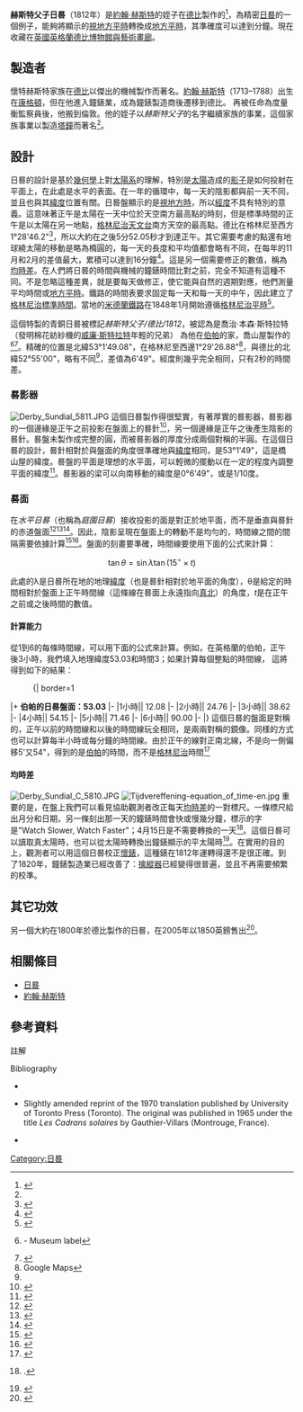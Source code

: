 {{Infobox artifact
| name          =赫斯特父子日晷<br>Whitehurst & Son Sundial
| image         = [[Image:Derby_Sundial_5809.JPG|220px]]
| image_caption = 在德比博物館的日晷
| material      = 青銅
| size          = 
| writing       =
| created       = 1812年
| discovered    = 
| location      = [[英國|英國]][[英格蘭|英格蘭]][[德比博物館與藝術畫廊|德比博物館]]
| id            = 
| registration  = 
}}

'''赫斯特父子日晷'''（1812年）是[[約翰·赫斯特|約翰·赫斯特]]的姪子在[[德比|德比]]製作的<ref name="Glover599">{{cite book | last=Glover | first=Stephen | title=History of the County of Derby | editor=Noble, Thomas | publisher=Stephen Glover | location=Derby | year=1929 | pages=599 | url=http://books.google.com/books?id=nqNCAAAAYAAJ&pg=PA599&lpg=PA599&dq=Derby+Whitehurst&source=bl&ots=JCVIe8A9JA&sig=EEvx6XdgaQMDv0ReR2D2V8q55eI&hl=en&ei=u3yoTe_SOYGy8QO77JCnBg&sa=X&oi=book_result&ct=result&resnum=3&ved=0CCcQ6AEwAjgU#v=onepage&q=Derby%20Whitehurst&f=false | accessdate=2011-06-01 | archive-date=2014-07-09 | archive-url=https://web.archive.org/web/20140709032659/http://books.google.com/books?id=nqNCAAAAYAAJ&pg=PA599&lpg=PA599&dq=Derby+Whitehurst&source=bl&ots=JCVIe8A9JA&sig=EEvx6XdgaQMDv0ReR2D2V8q55eI&hl=en&ei=u3yoTe_SOYGy8QO77JCnBg&sa=X&oi=book_result&ct=result&resnum=3&ved=0CCcQ6AEwAjgU#v=onepage&q=Derby%20Whitehurst&f=false | dead-url=no }}</ref>，為精密[[日晷|日晷]]的一個例子，能夠將顯示的[[太陽日#視太陽日|視地方平時]]轉換成[[地方平時|地方平時]]，其準確度可以達到分鐘。現在收藏在[[英國|英國]][[英格蘭|英格蘭]][[德比博物館與藝術畫廊|德比博物館與藝術畫廊]]。

== 製造者 ==
懷特赫斯特家族在[[德比|德比]]以傑出的機械製作而著名。[[約翰·赫斯特|約翰·赫斯特]]（1713–1788）出生在[[康格頓|康格頓]]，但在他進入鐘錶業，成為鐘錶製造商後遷移到德比。 再被任命為度量衡監察員後，他搬到倫敦。他的姪子以''赫斯特父子''的名字繼續家族的事業，這個家族事業以製造[[塔鐘|塔鐘]]而著名<ref name="Glover599"/>。

== 設計 ==
日晷的設計是基於[[幾何學|幾何學]]上對[[太陽系|太陽系]]的理解，特別是[[太陽|太陽]]造成的[[影|影子]]是如何投射在平面上，在此處是水平的表面。在一年的循環中，每一天的陰影都與前一天不同，並且也與其[[緯度|緯度]]位置有關。日晷盤顯示的是[[太陽日|視地方時]]，所以[[經度|經度]]不具有特別的意義。這意味著正午是太陽在一天中位於天空南方最高點的時刻，但是標準時間的正午是以太陽在另一地點，[[格林尼治皇家天文台|格林尼治天文台]]南方天空的最高點。德比在格林尼至西方 1°28'46.2"<ref name="timeanddate">{{Cite web | url=http://www.timeanddate.com/worldclock/city.html?n=1325 | title=Current local time in Derby | publisher=timeanddate.com | accessdate=2011-06-01 | archive-date=2014-01-23 | archive-url=https://web.archive.org/web/20140123103642/http://www.timeanddate.com/worldclock/city.html?n=1325 | dead-url=no }}</ref>，所以大約在之後5分52.05秒才到達正午。其它需要考慮的點還有地球繞太陽的移動是略為橢圓的，每一天的長度和平均值都會略有不同，在每年的11月和2月的差值最大，累積可以達到16分鐘<ref>{{Harvnb|Waugh|1973|pp=8,9,10,31}}</ref>。這是另一個需要修正的數值，稱為[[均時差|均時差]]。在人們將日晷的時間與機械的鐘錶時間比對之前，完全不知道有這種不同。不是忽略這種差異，就是要每天做修正，使它能與自然的週期對應，他們測量平均時間或[[地方平時|地方平時]]。鐵路的時間表要求固定每一天和每一天的中午，因此建立了[[格林尼治標準時間|格林尼治標準時間]]。當地的[[米德蘭鐵路|米德蘭鐵路]]在1848年1月開始遵循[[格林尼治平時|格林尼治平時]]<ref>{{Cite web | author=Peter E Davies | url=http://wwp.greenwichmeantime.com/info/railway.htm | title=Railway Time | publisher=GreenwichMeanTime.com | accessdate=2011-06-01 | archive-url=https://web.archive.org/web/20110606173428/http://wwp.greenwichmeantime.com/info/railway.htm | archive-date=2011-06-06 | dead-url=yes }}</ref>。

這個特製的青銅日晷被標記''赫斯特父子/德比/1812''，被認為是喬治·本森·斯特拉特（發明棉花紡紗機的[[威廉·斯特拉特_(發明家)|威廉·斯特拉特]]年輕的兄弟）
為他在[[伯帕|伯帕]]的家，喬山屋製作的<ref>{{Cite web | url=http://www.flickr.com/photos/climatechangeem/4863532430/sizes/o/ | title=Sundial by John Whitehurst & Sons, 1812 | publisher=flickr | accessdate=2011-06-01 | archive-date=2017-01-08 | archive-url=https://web.archive.org/web/20170108101445/https://www.flickr.com/photos/climatechangeem/4863532430/sizes/o/ | dead-url=no }} - Museum label</ref><ref>{{Cite web | url=http://www.knight-gkla.co.uk/bridge-hill-house.htm | title=Bridge Hill House, Belper, Derbyshire, UK. | accessdate=2011-06-01 | archive-date=2017-03-06 | archive-url=https://web.archive.org/web/20170306204930/http://knight-gkla.co.uk/bridge-hill-house.htm | dead-url=no }}</ref>。精確的位置是北緯53°1'49.08"，在格林尼至西邊1°29'26.88"<ref>Google Maps</ref>，與德比的北緯52°55'00"，略有不同<ref name="timeanddate" />，差值為6'49"。經度則幾乎完全相同，只有2秒的時間差。

=== 晷影器 ===
[[File:Derby_Sundial_5811.JPG|thumb]]
這個日晷製作得很堅實，有著厚實的晷影器，晷影器的一個邊緣是正午之前投影在盤面上的晷針<ref>{{Harvnb|Waugh|1973|p=72}}</ref>，另一個邊緣是正午之後產生陰影的晷針。晷盤未製作成完整的圓，而被晷影器的厚度分成兩個對稱的半圓。在這個日晷的設計，晷針相對於與盤面的角度很準確地與[[緯度|緯度]]相同，是53°1'49"，這是橋山屋的緯度。晷盤的平面是理想的水平面，可以輕微的擺動以在一定的程度內調整平面的緯度<ref>{{Harvnb|Waugh|1973|p=47}}</ref>。晷影器的梁可以向南移動的緯度是0°6'49"，或是1/10度。

=== 晷面 ===
在''水平日晷''（也稱為''庭園日晷''）接收投影的面是對正於地平面，而不是垂直與晷針的赤道盤面<ref name=Rohr49>{{Harvnb|Rohr|1966|pp=49,55}}</ref><ref name=Waugh35>{{Harvnb|Waugh|1973|pp=35,51}}</ref><ref name=Mayall56>{{Harvnb|Mayall|Mayall|1994|pp=56,99,144}}</ref>。因此，陰影呈現在盤面上的轉動不是均勻的，時間線之間的間隔需要依據計算<ref name=Rohr52>{{Harvnb|Rohr|1966|p=52}}</ref><ref name=Waugh45>{{Harvnb|Waugh|1973|p=45}}</ref>。盤面的刻畫要準確，時間線要使用下面的公式來計算：

:<math>
\tan \theta = \sin \lambda \tan(15^{\circ} \times t)
</math>

此處的λ是日晷所在地的地理[[緯度|緯度]]（也是晷針相對於地平面的角度），θ是給定的時間相對於盤面上正午時間線（這條線在晷面上永遠指向[[真北|真北]]）的角度，''t''是在正午之前或之後時間的數值。

==== 計算能力 ====
從1到6的每條時間線，可以用下面的公式來計算。例如，在英格蘭的伯帕，正午後3小時，我們填入地理緯度53.03和時間3；如果計算每個整點的時間線，<!--:<math>
 \cot (\sin \53.03^{\circ} \tan(15^{\circ} \times 3))
</math>
-->這將得到如下的結果：

:{| border=1
|+ '''伯帕的日晷盤面：53.03 '''
|-
|1小時||	12.08
|-
|2小時||	24.76
|-
|3小時||	38.62
|-
|4小時||	54.15
|-
|5小時||	71.46
|-
|6小時||	90.00
|-
|}
這個日晷的盤面是對稱的，正午以前的時間線和以後的時間線玩全相同，是兩兩對稱的鏡像。同樣的方式也可以計算每半小時或每分鐘的時間線。由於正午的線對正南北線，不是向一側偏移5'又54"，得到的是[[伯帕|伯帕]]的時間，而不是[[格林尼治|格林尼治]]時間<ref>{{Harvnb|Waugh|1973|p=12}}</ref>

==== 均時差 ====
[[File:Derby_Sundial_C_5810.JPG|thumb]]
[[File:Tijdvereffening-equation_of_time-en.jpg|thumb]]
重要的是，在盤上我們可以看見協助觀測者改正每天[[均時差|均時差]]的一對標尺。一條標尺給出月分和日期，另一條刻出那一天的鐘錶時間會快或慢幾分鐘，標示的字是"Watch Slower, Watch Faster"；4月15日是不需要轉換的一天<ref>{{Harvnb|Mayall|Mayall|1938|p=70}}.</ref>。這個日晷可以讀取真太陽時，也可以從太陽時轉換出鐘錶顯示的平太陽時<ref>{{Harvnb|Waugh|1973|p=9}}</ref>。在實用的目的上，觀測者可以用這個日晷校正[[懷錶|懷錶]]，這種錶在1812年運轉得還不是很正確。到了1820年，鐘錶製造業已經改善了：[[擒縱器|擒縱器]]已經變得很普遍，並且不再需要頻繁的校準。

== 其它功效 ==
另一個大約在1800年於德比製作的日晷，在2005年以1850英鎊售出<ref>{{Cite web | date=2005-09-13 | url=http://www.bamfords-auctions.co.uk/BidCat/detail.asp?SaleRef=FASEPT05&LotRef=1913 | title=Details of Lot 1913 | publisher=Bamfords Auction house | accessdate=2011-06-01 | deadurl=yes | archiveurl=https://web.archive.org/web/20110904233825/http://www.bamfords-auctions.co.uk/BidCat/detail.asp?SaleRef=FASEPT05&LotRef=1913 | archivedate=2011-09-04 }}</ref>。

== 相關條目 ==
*[[日晷|日晷]]
*[[約翰·赫斯特|約翰·赫斯特]]

== 參考資料 ==
;註解
{{reflist|3}}
;Bibliography
* {{cite book | author = Mayall RN, Mayall MW | year = 1938 | title = Sundials: Their Construction and Use | edition = 3rd | publisher = Sky Publishing | location = Cambridge, MA | isbn = 0-933346-71-9}}
* {{cite book | author = Rohr RRJ | year = 1996 | title = Sundials: History, Theory, and Practice | url = https://archive.org/details/sundialshistoryt0000rohr | edition = translated by G. Godin | publisher = Dover | location = New York | isbn = 0-486-29139-1}} Slightly amended reprint of the 1970 translation published by University of Toronto Press (Toronto). The original was published in 1965 under the title ''Les Cadrans solaires'' by Gauthier-Villars (Montrouge, France).
* {{cite book | author = Waugh AE | year = 1973 | title = Sundials: Their Theory and Construction | url = https://archive.org/details/sundialstheirthe00albe | publisher = Dover Publications | location = New York | isbn = 0-486-22947-5}}


{{coord|52.9233|-1.4795|display=title|region:GB|format=dms}}

{{DEFAULTSORT:Whitehurst and Son sundial (1812)}}
[[Category:日晷|Category:日晷]]